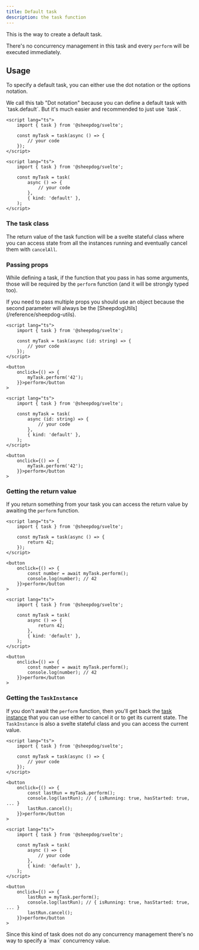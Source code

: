 ```yaml
---
title: Default task
description: the task function
---
```



This is the way to create a default task.

There's no concurrency management in this task and every `perform` will be executed immediately.

## Usage

To specify a default task, you can either use the dot notation or the options notation.

<Aside type="note">
	We call this tab "Dot notation" because you can define a default task with `task.default`. But
	it's much easier and recommended to just use `task`.
</Aside>

<Tabs syncKey="notation">

<TabItem label="Dot notation">

```svelte
<script lang="ts">
	import { task } from '@sheepdog/svelte';

	const myTask = task(async () => {
		// your code
	});
</script>
```

</TabItem>

<TabItem label="Options notation">

```svelte
<script lang="ts">
	import { task } from '@sheepdog/svelte';

	const myTask = task(
		async () => {
			// your code
		},
		{ kind: 'default' },
	);
</script>
```

</TabItem>

</Tabs>

### The task class

The return value of the task function will be a svelte stateful class where you can access state
from all the instances running and eventually cancel them with `cancelAll`.

<LinkCard
	href="/getting-started/usage/#task-structure"
	title="Task structure"
	description="Take a look at the Task structure documentation in our Getting started"
/>

### Passing props

While defining a task, if the function that you pass in has some arguments, those will be required
by the `perform` function (and it will be strongly typed too).

<Aside type="caution">
	If you need to pass multiple props you should use an object because the second parameter will
	always be the [SheepdogUtils](/reference/sheepdog-utils).
</Aside>

<Tabs syncKey="notation">

<TabItem label="Dot notation">

```svelte
<script lang="ts">
	import { task } from '@sheepdog/svelte';

	const myTask = task(async (id: string) => {
		// your code
	});
</script>

<button
	onclick={() => {
		myTask.perform('42');
	}}>perform</button
>
```

</TabItem>

<TabItem label="Options notation">

```svelte
<script lang="ts">
	import { task } from '@sheepdog/svelte';

	const myTask = task(
		async (id: string) => {
			// your code
		},
		{ kind: 'default' },
	);
</script>

<button
	onclick={() => {
		myTask.perform('42');
	}}>perform</button
>
```

</TabItem>

</Tabs>

### Getting the return value

If you return something from your task you can access the return value by awaiting the `perform`
function.

<Tabs syncKey="notation">

<TabItem label="Dot notation">

```svelte
<script lang="ts">
	import { task } from '@sheepdog/svelte';

	const myTask = task(async () => {
		return 42;
	});
</script>

<button
	onclick={() => {
		const number = await myTask.perform();
		console.log(number); // 42
	}}>perform</button
>
```

</TabItem>

<TabItem label="Options notation">

```svelte
<script lang="ts">
	import { task } from '@sheepdog/svelte';

	const myTask = task(
		async () => {
			return 42;
		},
		{ kind: 'default' },
	);
</script>

<button
	onclick={() => {
		const number = await myTask.perform();
		console.log(number); // 42
	}}>perform</button
>
```

</TabItem>

</Tabs>

### Getting the `TaskInstance`

If you don't await the `perform` function, then you'll get back the
[task instance](/reference/task-instance) that you can use either to cancel it or to get its current
state. The `TaskInstance` is also a svelte stateful class and you can access the current value.

<Tabs syncKey="notation">

<TabItem label="Dot notation">

```svelte
<script lang="ts">
	import { task } from '@sheepdog/svelte';

	const myTask = task(async () => {
		// your code
	});
</script>

<button
	onclick={() => {
		const lastRun = myTask.perform();
		console.log(lastRun); // { isRunning: true, hasStarted: true, ... }
		lastRun.cancel();
	}}>perform</button
>
```

</TabItem>

<TabItem label="Options notation">

```svelte
<script lang="ts">
	import { task } from '@sheepdog/svelte';

	const myTask = task(
		async () => {
			// your code
		},
		{ kind: 'default' },
	);
</script>

<button
	onclick={() => {
		lastRun = myTask.perform();
		console.log(lastRun); // { isRunning: true, hasStarted: true, ... }
		lastRun.cancel();
	}}>perform</button
>
```

</TabItem>

</Tabs>

<Aside type="tip">
	Since this kind of task does not do any concurrency management there's no way to specify a `max`
	concurrency value.
</Aside>
